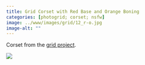 ```yaml
---
title: Grid Corset with Red Base and Orange Boning
categories: [photogrid; corset; nsfw]
image: ../www/images/grid/12_r-o.jpg
image-alt: ""
---
```


Corset from the [grid project](/posts/2025-01-27_grid-project.html).

![](../www/images/grid/12_r-o.jpg)

